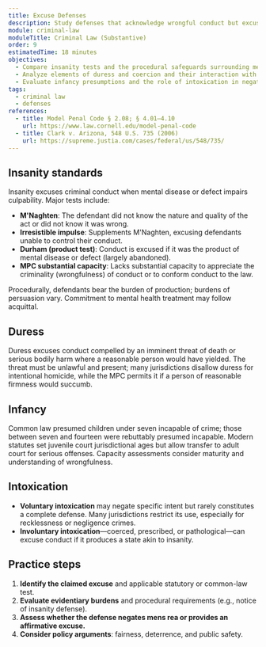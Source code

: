 ```yaml
---
title: Excuse Defenses
description: Study defenses that acknowledge wrongful conduct but excuse the actor from blame, including insanity, duress, infancy, and intoxication.
module: criminal-law
moduleTitle: Criminal Law (Substantive)
order: 9
estimatedTime: 18 minutes
objectives:
  - Compare insanity tests and the procedural safeguards surrounding mental health defenses.
  - Analyze elements of duress and coercion and their interaction with homicide charges.
  - Evaluate infancy presumptions and the role of intoxication in negating mens rea.
tags:
  - criminal law
  - defenses
references:
  - title: Model Penal Code § 2.08; § 4.01–4.10
    url: https://www.law.cornell.edu/model-penal-code
  - title: Clark v. Arizona, 548 U.S. 735 (2006)
    url: https://supreme.justia.com/cases/federal/us/548/735/
---
```


## Insanity standards

Insanity excuses criminal conduct when mental disease or defect impairs culpability. Major tests include:

- **M'Naghten**: The defendant did not know the nature and quality of the act or did not know it was wrong.
- **Irresistible impulse**: Supplements M'Naghten, excusing defendants unable to control their conduct.
- **Durham (product test)**: Conduct is excused if it was the product of mental disease or defect (largely abandoned).
- **MPC substantial capacity**: Lacks substantial capacity to appreciate the criminality (wrongfulness) of conduct or to conform conduct to the law.

Procedurally, defendants bear the burden of production; burdens of persuasion vary. Commitment to mental health treatment may follow acquittal.

## Duress

Duress excuses conduct compelled by an imminent threat of death or serious bodily harm where a reasonable person would have yielded. The threat must be unlawful and present; many jurisdictions disallow duress for intentional homicide, while the MPC permits it if a person of reasonable firmness would succumb.

## Infancy

Common law presumed children under seven incapable of crime; those between seven and fourteen were rebuttably presumed incapable. Modern statutes set juvenile court jurisdictional ages but allow transfer to adult court for serious offenses. Capacity assessments consider maturity and understanding of wrongfulness.

## Intoxication

- **Voluntary intoxication** may negate specific intent but rarely constitutes a complete defense. Many jurisdictions restrict its use, especially for recklessness or negligence crimes.
- **Involuntary intoxication**—coerced, prescribed, or pathological—can excuse conduct if it produces a state akin to insanity.

## Practice steps

1. **Identify the claimed excuse** and applicable statutory or common-law test.
2. **Evaluate evidentiary burdens** and procedural requirements (e.g., notice of insanity defense).
3. **Assess whether the defense negates mens rea or provides an affirmative excuse.**
4. **Consider policy arguments**: fairness, deterrence, and public safety.
